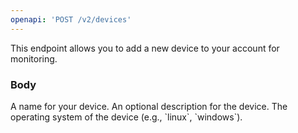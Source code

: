 ```yaml
---
openapi: 'POST /v2/devices'
---
```


This endpoint allows you to add a new device to your account for monitoring.

### Body

<ParamField body="name" type="string" required>
  A name for your device.
</ParamField>
<ParamField body="description" type="string">
  An optional description for the device.
</ParamField>
<ParamField body="os" type="string">
  The operating system of the device (e.g., `linux`, `windows`).
</ParamField> 


